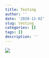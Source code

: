 ```yaml
---
title: Testing
author: ''
date: '2020-12-02'
slug: testing
categories: []
tags: []
description: ''
---
```

![](/post/2020-12-02-testing_files/65434317_1198493477001417_6389535795862044672_n.jpg)
